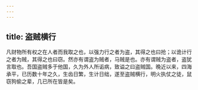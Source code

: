 ```yaml
---
---
---
```

title: 盗贼横行
---



凡财物所有权之在人者而我取之也，以强力行之者为盗，其得之也曰抢；以诡计行之者为贼，其得之也曰窃。然亦有谓盗为贼者，马贼是也。亦有谓贼为盗者，盗犹言取也。吾国盗贼多于他国，久为外人所诟病，致谥之曰盗贼国。晚近以来，四海承平，已历数十年之久，生齿日繁，生计日绌，遂至盗贼横行，明火执仗之徒，鼠窃狗偷之辈，几已所在皆是矣。